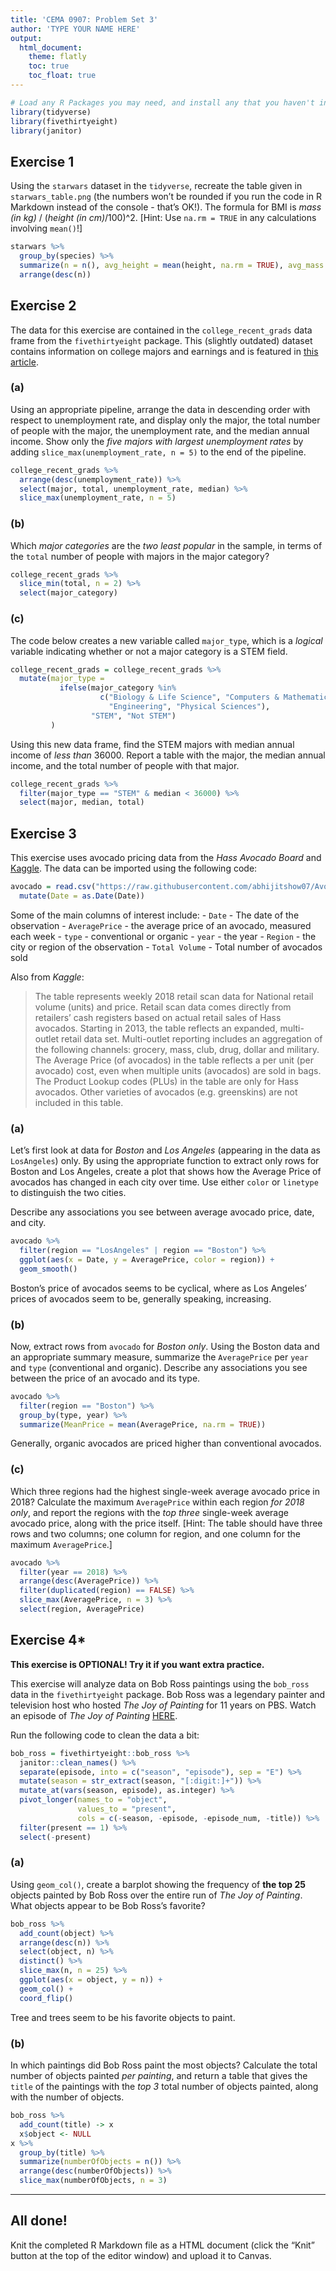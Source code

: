 ```yaml
---
title: 'CEMA 0907: Problem Set 3'
author: 'TYPE YOUR NAME HERE'
output: 
  html_document:
    theme: flatly
    toc: true
    toc_float: true
---
```


```r
# Load any R Packages you may need, and install any that you haven't installed yet
library(tidyverse)
library(fivethirtyeight)
library(janitor)
```


## Exercise 1

Using the `starwars` dataset in the `tidyverse`, recreate the table given in `starwars_table.png` (the numbers won't be rounded if you run the code in R Markdown instead of the console - that's OK!). The formula for BMI is *mass (in kg)* / (*height (in cm)*/100)^2. [Hint: Use `na.rm = TRUE` in any calculations involving `mean()`!]

```r
starwars %>%
  group_by(species) %>%
  summarize(n = n(), avg_height = mean(height, na.rm = TRUE), avg_mass = mean(mass, na.rm = TRUE), avg_bmi = mean((mass/(height/100)^2), na.rm = TRUE)) %>%
  arrange(desc(n))
```


## Exercise 2

The data for this exercise are contained in the `college_recent_grads` data frame from the `fivethirtyeight` package. This (slightly outdated) dataset contains information on college majors and earnings and is featured in [this article](https://fivethirtyeight.com/features/the-economic-guide-to-picking-a-college-major/). 

### (a)
Using an appropriate pipeline, arrange the data in descending order with respect to unemployment rate, and display only the major, the total number of people with the major, the unemployment rate, and the median annual income. Show only the *five majors with largest unemployment rates* by adding `slice_max(unemployment_rate, n = 5)` to the end of the pipeline. 

```r
college_recent_grads %>%
  arrange(desc(unemployment_rate)) %>%
  select(major, total, unemployment_rate, median) %>%
  slice_max(unemployment_rate, n = 5)
```

### (b)
Which *major categories* are the *two least popular* in the sample, in terms of the `total` number of people with majors in the major category?

```r
college_recent_grads %>%
  slice_min(total, n = 2) %>%
  select(major_category)
```

### (c)
The code below creates a new variable called `major_type`, which is a *logical* variable indicating whether or not a major category is a STEM field. 

```r
college_recent_grads = college_recent_grads %>%
  mutate(major_type = 
           ifelse(major_category %in% 
                    c("Biology & Life Science", "Computers & Mathematics", 
                      "Engineering", "Physical Sciences"), 
                  "STEM", "Not STEM")
         )
```

Using this new data frame, find the STEM majors with median annual income of *less than* 36000. Report a table with the major, the median annual income, and the total number of people with that major. 

```r
college_recent_grads %>%
  filter(major_type == "STEM" & median < 36000) %>%
  select(major, median, total)
```


## Exercise 3

This exercise uses avocado pricing data from the *Hass Avocado Board* and [Kaggle](https://www.kaggle.com/neuromusic/avocado-prices). The data can be imported using the following code:

```r
avocado = read.csv("https://raw.githubusercontent.com/abhijitshow07/Avocado-Price-Prediction-in-USA/master/avocado.csv") %>%
  mutate(Date = as.Date(Date))
```

Some of the main columns of interest include:
- `Date` - The date of the observation
- `AveragePrice` - the average price of an avocado, measured each week
- `type` - conventional or organic
- `year` - the year
- `Region` - the city or region of the observation
- `Total Volume` - Total number of avocados sold

Also from *Kaggle*: 

> The table represents weekly 2018 retail scan data for National retail volume (units) and price. Retail scan data comes directly from retailers’ cash registers based on actual retail sales of Hass avocados. Starting in 2013, the table reflects an expanded, multi-outlet retail data set. Multi-outlet reporting includes an aggregation of the following channels: grocery, mass, club, drug, dollar and military. The Average Price (of avocados) in the table reflects a per unit (per avocado) cost, even when multiple units (avocados) are sold in bags. The Product Lookup codes (PLUs) in the table are only for Hass avocados. Other varieties of avocados (e.g. greenskins) are not included in this table.


### (a)
Let's first look at data for *Boston* and *Los Angeles* (appearing in the data as `LosAngeles`) only. By using the appropriate function to extract only rows for Boston and Los Angeles, create a plot that shows how the Average Price of avocados has changed in each city over time. Use either `color` or `linetype` to distinguish the two cities. 

Describe any associations you see between average avocado price, date, and city. 

```r
avocado %>%
  filter(region == "LosAngeles" | region == "Boston") %>%
  ggplot(aes(x = Date, y = AveragePrice, color = region)) +
  geom_smooth()

```

Boston's price of avocados seems to be cyclical, where as Los Angeles' prices of avocados seem to be, generally speaking, increasing.

### (b)
Now, extract rows from `avocado` for *Boston only*. Using the Boston data and an appropriate summary measure, summarize the `AveragePrice` per `year` and `type` (conventional and organic). Describe any associations you see between the price of an avocado and its type.

```r
avocado %>%
  filter(region == "Boston") %>%
  group_by(type, year) %>%
  summarize(MeanPrice = mean(AveragePrice, na.rm = TRUE))
```

Generally, organic avocados are priced higher than conventional avocados.

### (c)
Which three regions had the highest single-week average avocado price in 2018? Calculate the maximum `AveragePrice` within each region *for 2018 only*, and report the regions with the *top three* single-week average avocado price, along with the price itself. [Hint: The table should have three rows and two columns; one column for region, and one column for the maximum `AveragePrice`.]

```r
avocado %>%
  filter(year == 2018) %>%
  arrange(desc(AveragePrice)) %>%
  filter(duplicated(region) == FALSE) %>%
  slice_max(AveragePrice, n = 3) %>%
  select(region, AveragePrice)
```


## Exercise 4*

**This exercise is OPTIONAL! Try it if you want extra practice.**

This exercise will analyze data on Bob Ross paintings using the `bob_ross` data in the `fivethirtyeight` package. Bob Ross was a legendary painter and television host who hosted *The Joy of Painting* for 11 years on PBS. Watch an episode of *The Joy of Painting* [HERE](https://www.youtube.com/watch?v=WT6n0K2zGnA). 

Run the following code to clean the data a bit:

```r
bob_ross = fivethirtyeight::bob_ross %>% 
  janitor::clean_names() %>% 
  separate(episode, into = c("season", "episode"), sep = "E") %>% 
  mutate(season = str_extract(season, "[:digit:]+")) %>% 
  mutate_at(vars(season, episode), as.integer) %>%
  pivot_longer(names_to = "object", 
               values_to = "present", 
               cols = c(-season, -episode, -episode_num, -title)) %>%
  filter(present == 1) %>%
  select(-present)
```


### (a)
Using `geom_col()`, create a barplot showing the frequency of **the top 25** objects painted by Bob Ross over the entire run of *The Joy of Painting*. What objects appear to be Bob Ross's favorite?

```r
bob_ross %>%
  add_count(object) %>%
  arrange(desc(n)) %>%
  select(object, n) %>%
  distinct() %>%
  slice_max(n, n = 25) %>%
  ggplot(aes(x = object, y = n)) +
  geom_col() +
  coord_flip()
```

Tree and trees seem to be his favorite objects to paint.

### (b)
In which paintings did Bob Ross paint the most objects? Calculate the total number of objects painted *per painting*, and return a table that gives the `title` of the paintings with the *top 3* total number of objects painted, along with the number of objects. 

```r
bob_ross %>%
  add_count(title) -> x
  x$object <- NULL
x %>%
  group_by(title) %>%
  summarize(numberOfObjects = n()) %>%
  arrange(desc(numberOfObjects)) %>%
  slice_max(numberOfObjects, n = 3)
```


* * *

## All done!

Knit the completed R Markdown file as a HTML document (click the "Knit" button at the top of the editor window) and upload it to Canvas.
